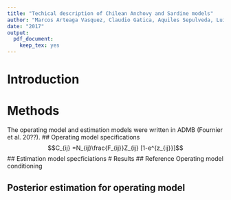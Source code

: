 ```yaml
---
title: "Techical description of Chilean Anchovy and Sardine models"
author: "Marcos Arteaga Vasquez, Claudio Gatica, Aquiles Sepulveda, Luis Cubillos and James Ianell"
date: "2017"
output:
  pdf_document:
    keep_tex: yes
---
```


# Introduction

# Methods
The operating model and estimation models were written in ADMB (Fournier et al. 20??).
## Operating model specifications
$$C_{ij} =N_{ij}\frac{F_{ij}}Z_{ij} [1-e^{z_{ij}}]$$
## Estimation model specficiations 
# Results
## Reference Operating model conditioning

## Posterior estimation for operating model 

